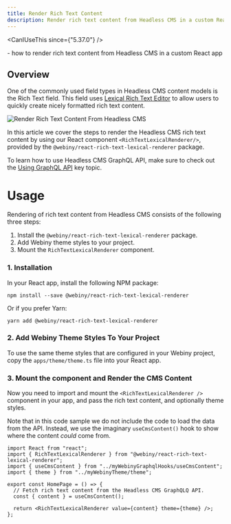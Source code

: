 ```yaml
---
title: Render Rich Text Content
description: Render rich text content from Headless CMS in a custom React app.
---
```



<CanIUseThis since={"5.37.0"} />

<WhatYouWillLearn>
  - how to render rich text content from Headless CMS in a custom React app
</WhatYouWillLearn>

## Overview

One of the commonly used field types in Headless CMS content models is the Rich Text field. This field uses [Lexical Rich Text Editor](https://playground.lexical.dev/) to allow users to quickly create nicely formatted rich text content.

<Image src={overviewLexicalRenderer} title="Render Rich Text Content From Headless CMS" />

In this article we cover the steps to render the Headless CMS rich text content by using our React component
`<RichTextLexicalRenderer/>`, provided by the `@webiny/react-rich-text-lexical-renderer` package.

<Alert type="info">

To learn how to use Headless CMS GraphQL API, make sure to check out the [Using GraphQL API](/docs/{version}/headless-cms/basics/using-graphql-api) key topic.

</Alert>

# Usage

Rendering of rich text content from Headless CMS consists of the following three steps:

1. Install the `@webiny/react-rich-text-lexical-renderer` package.
2. Add Webiny theme styles to your project.
3. Mount the `RichTextLexicalRenderer` component.

### 1. Installation

In your React app, install the following NPM package:

```
npm install --save @webiny/react-rich-text-lexical-renderer
```

Or if you prefer Yarn:

```
yarn add @webiny/react-rich-text-lexical-renderer
```

### 2. Add Webiny Theme Styles To Your Project

To use the same theme styles that are configured in your Webiny project, copy the `apps/theme/theme.ts` file into your React app.

### 3. Mount the component and Render the CMS Content

Now you need to import and mount the `<RichTextLexicalRenderer />` component in your app, and pass the rich text content, and optionally theme styles.

<Alert type="warning">

Note that in this code sample we do not include the code to load the data from the API. Instead,
we use the imaginary `useCmsContent()` hook to show where the content _could_ come from.

</Alert>

```tsx HomePage.tsx
import React from "react";
import { RichTextLexicalRenderer } from "@webiny/react-rich-text-lexical-renderer";
import { useCmsContent } from "../myWebinyGraphqlHooks/useCmsContent";
import { theme } from "../myWebinyTheme/theme";

export const HomePage = () => {
  // Fetch rich text content from the Headless CMS GraphQLQ API.
  const { content } = useCmsContent();

  return <RichTextLexicalRenderer value={content} theme={theme} />;
};
```
